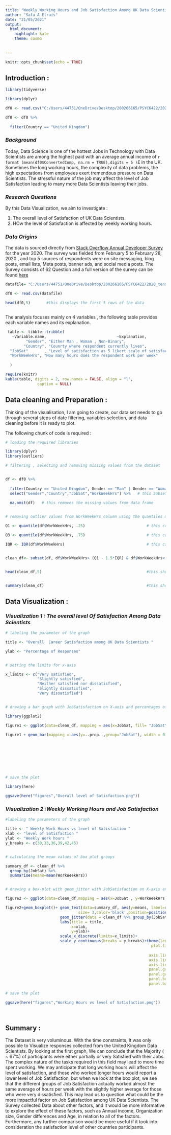 ```yaml
---
title: "Weekly Working Hours and Job Satisfaction Among UK Data Scientists"
author: "Safa A Elrais"
date: "21/05/2021"
output:
  html_document: 
    highlight: kate
    theme: cosmo
    
 
---
```


```r
knitr::opts_chunk$set(echo = TRUE)

```

## Introduction :

```r

library(tidyverse)

library(dplyr)

df0 <- read.csv("C:/Users/44751/OneDrive/Desktop/200266165/PSYC6422/2020_tensorflow_survey.csv")

df0 <- df0 %>% 
  
  filter(Country == "United Kingdom")
```

### *Background * 

Today, Data Science is one of the hottest Jobs in Technology with Data Scientists are among the highest paid with an average annual income of `r format (mean(df0$ConvertedComp, na.rm = TRUE),digits = 5 )`£ in the UK. Sometimes the long working hours, the complexity of data problems, the high expectations from employees exert tremendous pressure on Data Scientists. The stressful nature of the job may affect the level of Job Satisfaction leading to many more Data Scientists leaving their jobs.   


###  *Research Questions*

By this Data Visualization, we aim to investigate :


1. The overall level of Satisfaction of UK Data Scientists.
2. HOw the level of Satisfaction is affected by weekly working hours.

### *Data Origins*

The data is sourced directly from [Stack Overflow Annual Developer Survey](https://insights.stackoverflow.com/survey/) for the year 2020. The survey was fielded from February 5 to February 28, 2020 , and top 5 sources of respondents were on site messaging, blog posts, email lists, Meta posts, banner ads, and social media posts.
The Survey consists of 62 Question and a full version of the survey can be found [here](https://github.com/SafaElrais/Tensorflow-Survey-/blob/main/survey_questions.pdf)


```r


datafile= "C:/Users/44751/OneDrive/Desktop/200266165/PSYC6422/2020_tensorflow_survey.csv"  # this loads the data

df0 <- read.csv(datafile)

head(df0,5)       #this displays the first 5 rows of the data



```
The analysis focuses mainly on 4 variables , the following table provides each variable names and its explanation.

```r

 table <- tibble::tribble(
   ~Variable.name,                               ~Explanation,
         "Gender", "Either Man , Woman , Non-Binary",             
        "Country", "Counrty where respondent currently lives",             
  "JobSat"       , "Level of satisfaction as 5 likert scale of satisfaction " , 
  "WorkWeekHrs", "How many hours does the respondent work per week"
  
  )

require(knitr)
kable(table, digits = 2, row.names = FALSE, align = "l",
              caption = NULL)


```

## Data cleaning and Preparation : 

Thinking of the visualisation, I am going to create, our data set needs to go through several steps of date filtering, variables selection, and data cleaning before it is ready to plot.

The following chunk of code is required :

```r
# loading the required libraries

library(dplyr)                                                 
library(outliers)                                              

# filtering , selecting and removing missing values from the dataset


df <- df0 %>% 
  
  filter(Country == "United Kingdom", Gender == "Man" | Gender == "Woman") %>%   # this Subsets Data Frame only retaining Man and Women responses from United kingdom                
  select("Gender","Country","JobSat","WorkWeekHrs") %>%   # this Subsets Data frame to include the specific  variables for our analysis
 
  na.omit(df)   # this removes the missing values from data frame


# removing outlier values from WorkWeekHrs column using the quantiles method

Q1 <- quantile(df$WorkWeekHrs, .25)                           # this calculates the Q1 

Q3 <- quantile(df$WorkWeekHrs, .75)                           # this calculates the Q3

IQR <- IQR(df$WorkWeekHrs)                                    # this calculates the interquantile range


clean_df<- subset(df, df$WorkWeekHrs> (Q1 - 1.5*IQR) & df$WorkWeekHrs< (Q3 + 1.5*IQR)) # this subsets data frame and retain only data between (Q1 - 1.5*IQR) and (Q3 + 1.5*IQR)


head(clean_df,5)                                              #this shows the first 5 rows of the processed dataframe


summary(clean_df)                                             #this shows summary statistics


```


## Data Visualization :

### *Visualization 1 : The  overall level Of Satisfaction Among Data Scientists* 



```r

# labeling the parameter of the graph 

title <- "Overall  Career Satisfaction among UK Data Scientists "         

ylab <- "Percentage of Responses"      


# setting the limits for x-axis 

x_limits <- c("Very satisfied",     
              "Slightly satisfied",
              "Neither satisfied nor dissatisfied",
              "Slightly dissatisfied",
              "Very dissatisfied")


# drawing a bar graph with JobSatisfaction on X-axis and percentages of responses on y-axis then flip the coordinates 

library(ggplot2)                                                           

figure1 <- ggplot(data=clean_df, mapping = aes(x=JobSat, fill= "JobSat"))  

figure1 + geom_bar(mapping = aes(y=..prop..,group="JobSat"), width = 0.75)+labs(y =ylab,
                                                                                title = title)+
                                                                          scale_x_discrete(limits=x_limits)+
                                                                          scale_y_continuous(labels = scales::percent)+coord_flip()+
                                                                          theme(legend.position = "none",
                                                                                 panel.background = element_blank(),
                                                                                 axis.title.y = element_blank())+
                                                                           scale_fill_brewer(palette = "Dark2")
  
# save the plot

library(here)

ggsave(here("figures","Overall level of Satisfaction.png"))

```
   
### *Visualization 2 :Weekly Working Hours and Job Satisfaction * 




```r
#labeling the parameters of the graph 

title <- " Weekly Work Hours vs level of Satisfaction "
xlab <- "level of Satisfaction "
ylab <- "Weekly Work hours "
y_breaks <- c(30,33,36,39,42,45)


# calculating the mean values of box plot groups

summary_df <- clean_df %>% 
  group_by(JobSat) %>% 
  summarise(means=mean(WorkWeekHrs))


# drawing a box-plot with geom_jitter with JobSatisfaction on X-axis and and Weekly Working hours on Y-axis , and adding mean values as text on every box-plot 

figure2 <- ggplot(data=clean_df,mapping = aes(x=JobSat , y=WorkWeekHrs, color = JobSat))

figure2+geom_boxplot()+ geom_text(data=summary_df, aes(y=means, label=round(means,2)),
                                size= 3,color='black',position=position_dodge(0.8))+
                        geom_jitter(data = clean_df %>% group_by(JobSat) %>% sample_n(150),position = position_jitter(0.5),size = 0.9)+
                        labs(title = title,
                             x=xlab,
                             y=ylab)+
                        scale_x_discrete(limits=x_limits)+
                        scale_y_continuous(breaks = y_breaks)+theme(legend.position = "none",
                                                                plot.title=element_text(size=14, 
                                                                             hjust=0.5),
                                                               axis.line.x = element_line(size = 0.5, colour="black"),
                                                               axis.line.y = element_line(size = 0.5, colour = "black"),
                                                               axis.line = element_line(size=1, colour = "black"),
                                                               panel.grid.major = element_blank(),
                                                               panel.grid.minor = element_blank(),
                                                               panel.border = element_blank(),
                                                               panel.background = element_blank())+scale_fill_brewer(palette = "Dark2") 
                        
# save the plot

ggsave(here("figures","Working Hours vs level of Satisfaction.png"))
  
  
```



## Summary : 


The Dataset is very voluminous. With the time constraints, It was only possible to Visualize responses collected from the United Kingdom Data Scientists. 
By looking at the first graph, We can conclude that the Majority ( ~ 67%) of participants were either partially or very Satisfied with their Jobs. The complex nature of the tasks required in this field may lead to more time spent working.  We may anticipate that long working hours will affect the level of satisfaction, and those who worked longer hours would report a lower level of Job Satisfaction, but when we look at the box plot, we see that the different groups of Job Satisfaction actually worked almost the same average of hours per week with the slightly higher average for those who were very dissatisfied. 
This may lead us to question what could be the more impactful factor on Job Satisfaction among UK Data Scientists. 
The Survey collected Data about other factors, and it would be more informative to explore the effect of these factors, such as Annual income, Organization size, Gender differences and Age, in relation to all of the 
factors. 
Furthermore, any further comparison would be more useful if it took into consideration the satisfaction level of other countries participants.










